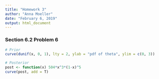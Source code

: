 ```yaml
---
title: "Homework 3"
author: "Anna Moeller"
date: "February 6, 2019"
output: html_document
---
```


### Section 6.2 Problem 6
```r
# Prior
curve(dunif(x, 0, 1), lty = 2, ylab = "pdf of theta", ylim = c(0, 3))

# Posterior
post <- function(x) 504*x^3*(1-x)^5
curve(post, add = T)

```